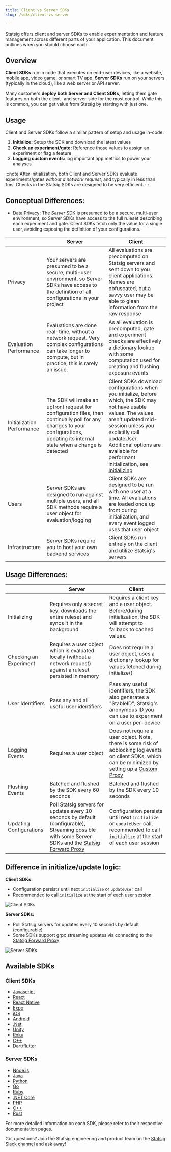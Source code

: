 ```yaml
---
title: Client vs Server SDKs
slug: /sdks/client-vs-server

---
```


Statsig offers client and server SDKs to enable experimentation and feature management across different parts of your application. This document outlines when you should choose each.

## Overview

**Client SDKs** run in code that executes on end-user devices, like a website, mobile app, video game, or smart TV app.
**Server SDKs** run on your servers (typically in the cloud), like a web server or API server.

Many customers **deploy both Server and Client SDKs**, letting them gate features on both the client- and server-side for the most control. While this is common, you can get value from Statsig by starting with just one.

## Usage

Client and Server SDKs follow a similar pattern of setup and usage in-code: 
1. **Initialize:** Setup the SDK and download the latest values
2. **Check an experiment/gate:** Reference those values to assign an experiment or flag a feature
3. **Logging custom events:** log important app metrics to power your analyses

:::note
After initialization, both Client and Server SDKs evaluate experiments/gates *without a network request*, and typically in less than 1ms. Checks in the Statsig SDKs are designed to be very efficient.
:::

## Conceptual Differences:
* Data Privacy: The *Server* SDK is presumed to be a secure, multi-user environment, so Server SDKs have access to the full ruleset describing each experiment and gate. Client SDKs fetch only the value for a single user, avoiding exposing the definition of your configurations.

||Server| Client |
|--|--|--|
|Privacy | Your servers are presumed to be a secure, multi-user environment, so Server SDKs have access to the definition of all configurations in your project|All evaluations are precomputed on Statsig servers and sent down to you client applications. Names are obfuscated, but a savvy user may be able to glean information from the raw response|
|Evaluation Performance | Evaluations are done real-time, without a network request. Very complex configurations can take longer to compute, but in practice, this is rarely an issue.|As all evaluation is precomputed, gate and experiment checks are effectively a dictionary lookup with some computation used for creating and flushing exposure events|
|Initialization Performance | The SDK will make an upfront request for configuration files, then continually poll for any changes to your configurations, updating its internal state when a change is detected| Client SDKs download configurations when you initialize, before which, the SDK may not have usable values. The values aren't updated mid-session unless you explicitly call updateUser. Additional options are available for performant initialization, see [Initializing](/client/concepts/initialize)|
|Users|Server SDKs are designed to run against multiple users, and all SDK methods require a user object for evaluation/logging |Client SDKs are designed to be run with one user at a time. All evaluations are loaded once up front during initialization, and every event logged uses that user object|
|Infrastructure | Server SDKs require you to host your own backend services| Client SDKs run entirely on the client and utilize Statsig's servers|

## Usage Differences: 
||Server| Client |
|--|--|--|
|Initializing| Requires only a secret key, downloads the entire ruleset and syncs it in the background | Requires a client key and a user object. Before/during initialization, the SDK will attempt to fallback to cached values.|
|Checking an Experiment| Requires a user object which is evaluated locally (without a network request) against a ruleset persisted in memory | Does not require a user object, uses a dictionary lookup for values fetched during initialize() |
|User Identifiers| Pass any and all useful user identifiers | Pass any useful identifiers, the SDK also generates a "StableID", Statsig's anonymous ID you can use to experiment on a user per-device|
|Logging Events| Requires a user object | Does not require a user object. Note, there is some risk of adblocking log events on client SDKs, which can be minimized by setting up a [Custom Proxy](../custom_proxy)|
|Flushing Events| Batched and flushed by the SDK every 60 seconds | Batched and flushed by the SDK every 10 seconds|
|Updating Configurations| Poll Statsig servers for updates every 10 seconds by default (configurable), Streaming possible with some Server SDKs and the [Statsig Forward Proxy](/server/concepts/forward_proxy) | Configuration persists until next `initialize` or `updateUser` call, recommended to call `initialize` at the start of each user session|

## Difference in initialize/update logic:

**Client SDKs:**
- Configuration persists until next `initialize` or `updateUser` call
- Recommended to call `initialize` at the start of each user session

<Frame>
  <img src="https://user-images.githubusercontent.com/1315028/169555378-a1ba4c22-1d13-46c5-956e-ba87abe9b549.png" alt="Client SDKs" />
</Frame>

**Server SDKs:**
- Poll Statsig servers for updates every 10 seconds by default (configurable)
- Some SDKs support grpc streaming updates via connecting to the [Statsig Forward Proxy](/server/concepts/forward_proxy)

<Frame>
  <img src="https://user-images.githubusercontent.com/1315028/169563936-121cb75e-37e5-491f-8bb1-2d853c2e04b8.png" alt="Server SDKs" />
</Frame>

## Available SDKs

### Client SDKs
- [Javascript](/client/javascript-sdk)
- [React](/client/react)
- [React Native](/client/ReactNative)
- [Expo](/client/Expo)
- [iOS](/client/iosClientSDK)
- [Android](/client/Android)
- [.Net](/client/DotNet)
- [Unity](/client/Unity)
- [Roku](/client/Roku)
- [C++](/client/CPP)
- [Dart/flutter](/client/Dart)

### Server SDKs
- [Node.js](/server/nodejsServerSDK)
- [Java](/server/javaSdk)
- [Python](/server/pythonSDK)
- [Go](/server/golangSDK)
- [Ruby](/server/rubySDK)
- [.NET Core](/server-core/dotnetCoreSDK)
- [PHP](/server/phpSDK)
- [C++](/server/cppSDK)
- [Rust](/server/rustSDK)

For more detailed information on each SDK, please refer to their respective documentation pages.

Got questions? Join the Statsig engineering and product team on the [Statsig Slack channel](https://statsig.com/slack) and ask away!
